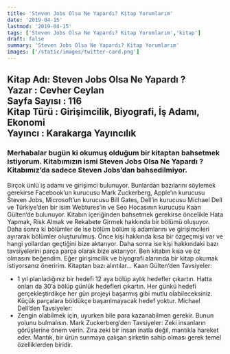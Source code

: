 ```yaml
---
title: 'Steven Jobs Olsa Ne Yapardı? Kitap Yorumlarım'
date: '2019-04-15'
lastmod: '2019-04-15'
tags: ['Steven Jobs Olsa Ne Yapardı? Kitap Yorumlarım','kitap']
draft: false
summary: 'Steven Jobs Olsa Ne Yapardı? Kitap Yorumlarım'
images: ['/static/images/twitter-card.png']
---
```

## Kitap Adı: Steven Jobs Olsa Ne Yapardı ? <br />Yazar : Cevher Ceylan<br />Sayfa Sayısı : 116<br /> Kitap Türü : Girişimcilik, Biyografi, İş Adamı, Ekonomi<br />Yayıncı : Karakarga Yayıncılık<br />
### Merhabalar bugün ki okumuş olduğum bir kitaptan bahsetmek istiyorum. Kitabımızın ismi Steven Jobs Olsa Ne Yapardı ? Kitabımız’da sadece Steven Jobs’dan bahsedilmiyor.
Birçok ünlü iş adamı ve girişimci bulunuyor. Bunlardan bazılarını söylemek gerekirse Facebook’un kurucusu Mark Zuckerberg, Apple’ın kurucusu Steven Jobs, Microsoft’un kurucusu Bill Gates, Dell’in kurucusu Michael Dell ve Türkiye’den bir isim Webtures’in ve Seo Hocasının kurucusu Kaan Gülten‘de bulunuyor. Kitabın içeriğinden bahsetmek gerekirse öncelikle Hata Yapmak, Risk Almak ve Rekabete Girmek hakkında bir bölümü oluşuyor. Daha sonra ki bölümler de ise bölüm bölüm iş adamlarını ve girişimcileri ayırarak bölümler oluşturulmuş. Önce kişi hakkında kısa bir özgeçmişi var ve hangi yollardan geçtiğini bize aktarıyor. Daha sonra ise kişi hakkındaki bazı tavsiyelerini parça parça olarak bize aktarıyor.
Ben kitabın kısa ve öz olmasını beğendim. Eğer girişimcilik ve biyografi alanında bir kitap okumak istiyorsanız öneririm.
Kitaptan bazı alıntılar…
Kaan Gülten‘den Tavsiyeler:
* 1 yıl planladığınız bir hedefi 12 aya bölüp aylık hedefler çıkartın. Hatta onları da 30’a bölüp günlük hedefleri çıkartın. Her günkü hedefi gerçekleştirdikçe her gün projeyi başarmış gibi mutlu olabileceksiniz. Küçük parçalara böldükçe başarılmayacak hedef yoktur.
Michael Dell’den Tavsiyeler:
* Zengin olabilmek için, uyurken bile para kazanabilmen gerekir. Bunun yolunu bulmalısın.
Mark Zuckerberg‘den Tavsiyeler:
Zeki insanların görüşlerine önem verin. Zira zeki bir insan inatla değil, mantıkla hareket eder. Mantık, bir ürün sunmaya çalışan şirketin sahip olması gerek temel özelliklerden biridir.
